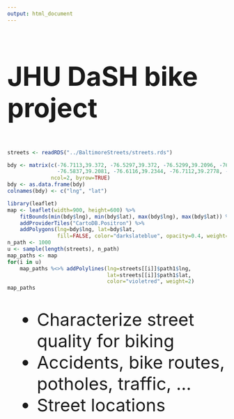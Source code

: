 ```yaml
---
output: html_document
---
```


<h3 style="font-size:60px">JHU DaSH bike project</h3>

```r
streets <- readRDS("../BaltimoreStreets/streets.rds")

bdy <- matrix(c(-76.7113,39.372, -76.5297,39.372, -76.5299,39.2096, -76.5497,39.1972,
                -76.5837,39.2081, -76.6116,39.2344, -76.7112,39.2778, -76.7113,39.372),
              ncol=2, byrow=TRUE)
bdy <- as.data.frame(bdy)
colnames(bdy) <- c("lng", "lat")

library(leaflet)
map <- leaflet(width=900, height=600) %>%
    fitBounds(min(bdy$lng), min(bdy$lat), max(bdy$lng), max(bdy$lat)) %>%
    addProviderTiles("CartoDB.Positron") %>%
    addPolygons(lng=bdy$lng, lat=bdy$lat,
                fill=FALSE, color="darkslateblue", opacity=0.4, weight=2)
n_path <- 1000
u <- sample(length(streets), n_path)
map_paths <- map
for(i in u)
    map_paths %<>% addPolylines(lng=streets[[i]]$path1$lng,
                                lat=streets[[i]]$path1$lat,
                                color="violetred", weight=2)
map_paths
```

<ul style="font-size:40px">
<li> Characterize street quality for biking</li>
<li> Accidents, bike routes, potholes, traffic, ...</li>
<li> Street locations</li>
